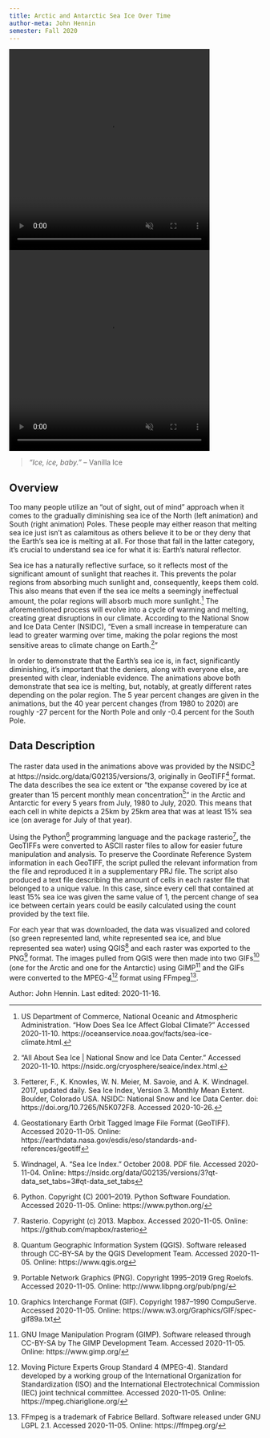```yaml
---
title: Arctic and Antarctic Sea Ice Over Time
author-meta: John Hennin
semester: Fall 2020
---
```


<!-- VIDEO ON LOOP: see styles.css for formatting -->
<div class="video-wrapper">
  <video width="400" height="400" controls preload="true" autoplay loop muted>
    <source src="https://drdavis.space/teaching/ds/sdd/media/2020/11/sea-ice-north.mp4" type="video/mp4" >
  </video>
  <video width="400" height="400" controls preload="true" autoplay loop muted>
    <source src="https://drdavis.space/teaching/ds/sdd/media/2020/11/sea-ice-south.mp4" type="video/mp4" >
  </video>
</div>

> *"Ice, ice, baby."* -- Vanilla Ice

## Overview
Too many people utilize an "out of sight, out of mind" approach when it comes to the gradually diminishing sea ice of the North (left animation) and South (right animation) Poles.
These people may either reason that melting sea ice just isn't as calamitous as others believe it to be or they deny that the Earth's sea ice is melting at all.
For those that fall in the latter category, it's crucial to understand sea ice for what it is: Earth's natural reflector.

Sea ice has a naturally reflective surface, so it reflects most of the significant amount of sunlight that reaches it.
This prevents the polar regions from absorbing much sunlight and, consequently, keeps them cold.
This also means that even if the sea ice melts a seemingly ineffectual amount, the polar regions will absorb much more sunlight.[^noaa]
The aforementioned process will evolve into a cycle of warming and melting, creating great disruptions in our climate.
According to the National Snow and Ice Data Center (NSIDC), "Even a small increase in temperature can lead to greater warming over time, making the polar regions the most sensitive areas to climate change on Earth.[^nsidcseaicequote]"

In order to demonstrate that the Earth's sea ice is, in fact, significantly diminishing, it's important that the deniers, along with everyone else, are presented with clear, indeniable evidence.
The animations above both demonstrate that sea ice is melting, but, notably, at greatly different rates depending on the polar region.
The 5 year percent changes are given in the animations, but the 40 year percent changes (from 1980 to 2020) are roughly -27 percent for the North Pole and only -0.4 percent for the South Pole.

## Data Description
The raster data used in the animations above was provided by the NSIDC[^nsidcdata] at https://nsidc.org/data/G02135/versions/3, originally in GeoTIFF[^geotiff] format.
The data describes the sea ice extent or "the expanse covered by ice at greater than 15 percent monthly mean concentration[^nsidcdataquote]" in the Arctic and Antarctic for every 5 years from July, 1980 to July, 2020.
This means that each cell in white depicts a 25km by 25km area that was at least 15% sea ice (on average for July of that year).

Using the Python[^python] programming language and the package rasterio[^rasterio], the GeoTIFFs were converted to ASCII raster files to allow for easier future manipulation and analysis.
To preserve the Coordinate Reference System information in each GeoTIFF, the script pulled the relevant information from the file and reproduced it in a supplementary PRJ file.
The script also produced a text file describing the amount of cells in each raster file that belonged to a unique value.
In this case, since every cell that contained at least 15% sea ice was given the same value of 1, the percent change of sea ice between certain years could be easily calculated using the count provided by the text file.

For each year that was downloaded, the data was visualized and colored (so green represented land, white represented sea ice, and blue represented sea water) using QGIS[^qgis] and each raster was exported to the PNG[^png] format.
The images pulled from QGIS were then made into two GIFs[^gif] (one for the Arctic and one for the Antarctic) using GIMP[^gimp] and the GIFs were converted to the MPEG-4[^mpeg4] format using FFmpeg[^ffmpeg].

<div class="credit-line">
Author: John Hennin.
Last edited: 2020-11-16.
</div>

[^noaa]: US Department of Commerce, National Oceanic and Atmospheric Administration. “How Does Sea Ice Affect Global Climate?” Accessed 2020-11-10. https://oceanservice.noaa.gov/facts/sea-ice-climate.html.
[^nsidcseaicequote]: “All About Sea Ice | National Snow and Ice Data Center.” Accessed 2020-11-10. https://nsidc.org/cryosphere/seaice/index.html.
[^nsidcdata]: Fetterer, F., K. Knowles, W. N. Meier, M. Savoie, and A. K. Windnagel. 2017, updated daily. Sea Ice Index, Version 3. Monthly Mean Extent. Boulder, Colorado USA. NSIDC: National Snow and Ice Data Center. doi: https://doi.org/10.7265/N5K072F8. Accessed 2020-10-26.
[^geotiff]: Geostationary Earth Orbit Tagged Image File Format (GeoTIFF). Accessed 2020-11-05. Online: https://earthdata.nasa.gov/esdis/eso/standards-and-references/geotiff
[^nsidcdataquote]: Windnagel, A. “Sea Ice Index.” October 2008. PDF file. Accessed 2020-11-04. Online: https://nsidc.org/data/G02135/versions/3?qt-data_set_tabs=3#qt-data_set_tabs
[^python]: Python. Copyright (C) 2001--2019. Python Software Foundation. Accessed 2020-11-05. Online: https://www.python.org/
[^rasterio]: Rasterio. Copyright (c) 2013. Mapbox. Accessed 2020-11-05. Online: https://github.com/mapbox/rasterio
[^qgis]: Quantum Geographic Information System (QGIS). Software released through CC-BY-SA by the QGIS Development Team. Accessed 2020-11-05. Online: https://www.qgis.org
[^png]: Portable Network Graphics (PNG). Copyright 1995--2019 Greg Roelofs. Accessed 2020-11-05. Online: http://www.libpng.org/pub/png/
[^gif]: Graphics Interchange Format (GIF). Copyright 1987--1990 CompuServe. Accessed 2020-11-05. Online: https://www.w3.org/Graphics/GIF/spec-gif89a.txt
[^gimp]: GNU Image Manipulation Program (GIMP). Software released through CC-BY-SA by The GIMP Development Team. Accessed 2020-11-05. Online: https://www.gimp.org/
[^mpeg4]: Moving Picture Experts Group Standard 4 (MPEG-4). Standard developed by a working group of the International Organization for Standardization (ISO) and the International Electrotechnical Commission (IEC) joint technical committee. Accessed 2020-11-05. Online: https://mpeg.chiariglione.org/
[^ffmpeg]: FFmpeg is a trademark of Fabrice Bellard. Software released under GNU LGPL 2.1. Accessed 2020-11-05. Online: https://ffmpeg.org/
